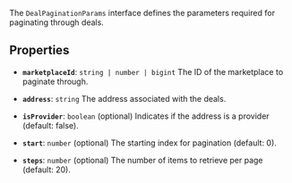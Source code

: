 The `DealPaginationParams` interface defines the parameters required for paginating through deals.

## Properties

- **`marketplaceId`**: `string | number | bigint`
The ID of the marketplace to paginate through.

- **`address`**: `string`
The address associated with the deals.

- **`isProvider`**: `boolean` (optional)
Indicates if the address is a provider (default: false).

- **`start`**: `number` (optional)
The starting index for pagination (default: 0).

- **`steps`**: `number` (optional)
The number of items to retrieve per page (default: 20).

